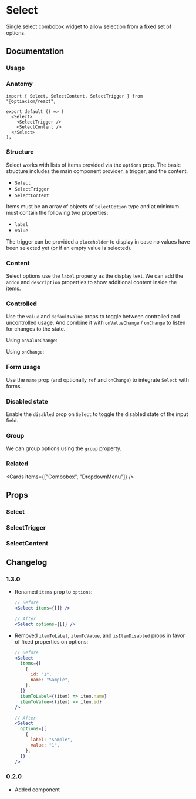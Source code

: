 
# Select

Single select combobox widget to allow selection from a fixed set of options.

## Documentation

### Usage

<Demo component="select/field-usage" />

### Anatomy

```tsx
import { Select, SelectContent, SelectTrigger } from "@optiaxiom/react";

export default () => (
  <Select>
    <SelectTrigger />
    <SelectContent />
  </Select>
);
```

### Structure

Select works with lists of items provided via the `options` prop. The basic structure includes the main component provider, a trigger, and the content.

- `Select`
- `SelectTrigger`
- `SelectContent`

Items must be an array of objects of `SelectOption` type and at minimum must contain the following two properties:

- `label`
- `value`

The trigger can be provided a `placeholder` to display in case no values have been selected yet (or if an empty value is selected).

<Demo component="select/usage" />

### Content

Select options use the `label` property as the display text. We can add the `addon` and `description` properties to show additional content inside the items.

<Demo component="select/content-usage" />

### Controlled

Use the `value` and `defaultValue` props to toggle between controlled and uncontrolled usage. And combine it with `onValueChange` / `onChange` to listen for changes to the state.

Using `onValueChange`:

<Demo component="select/controlled-usage" meta="{20,24}" />

Using `onChange`:

<Demo component="select/controlled-onchange-usage" meta="{20,25,27}" />

### Form usage

Use the `name` prop (and optionally `ref` and `onChange`) to integrate `Select` with forms.

<Demo component="select/form-usage" meta="{32}" />

### Disabled state

Enable the `disabled` prop on `Select` to toggle the disabled state of the input field.

<Demo component="select/disabled-usage" meta="{16}" />

### Group

We can group options using the `group` property.

<Demo component="select/group-usage" />

### Related

<Cards items={["Combobox", "DropdownMenu"]} />

## Props

### Select

<PropsTable component="Select" />

### SelectTrigger

<PropsTable component="SelectTrigger" />

### SelectContent

<PropsTable component="SelectContent" />

## Changelog

### 1.3.0

- Renamed `items` prop to `options`:

  ```jsx
  // Before
  <Select items={[]} />

  // After
  <Select options={[]} />
  ```

- Removed `itemToLabel`, `itemToValue`, and `isItemDisabled` props in favor of fixed properties on options:

  ```jsx
  // Before
  <Select
    items={[
      {
        id: "1",
        name: "Sample",
      },
    ]}
    itemToLabel={(item) => item.name}
    itemToValue={(item) => item.id}
  />

  // After
  <Select
    options={[
      {
        label: "Sample",
        value: "1",
      },
    ]}
  />
  ```

### 0.2.0

- Added component
